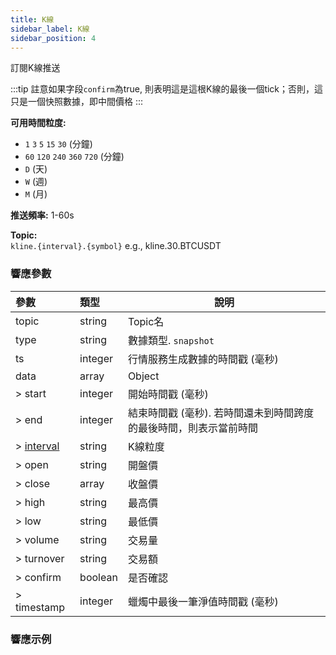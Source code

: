 ```yaml
---
title: K線
sidebar_label: K線
sidebar_position: 4
---
```


訂閱K線推送

:::tip
註意如果字段`confirm`為true, 則表明這是這根K線的最後一個tick；否則，這只是一個快照數據，即中間價格
:::

**可用時間粒度:**<br/>
* `1` `3` `5` `15` `30` (分鐘)
* `60` `120` `240` `360` `720` (分鐘)
* `D` (天)
* `W` (週)
* `M` (月)

**推送頻率:** 1-60s

**Topic:**<br/>
`kline.{interval}.{symbol}` e.g., kline.30.BTCUSDT

### 響應參數
| 參數 | 類型 | 說明|
|:----- |:-----|----- |
|topic |string |Topic名 |
|type |string |數據類型. `snapshot` |
|ts |integer |行情服務生成數據的時間戳 (毫秒) |
|data |array |Object |
|> start |integer |開始時間戳 (毫秒) |
|> end |integer |結束時間戳 (毫秒). 若時間還未到時間跨度的最後時間，則表示當前時間 |
|> [interval](../../enum#interval) |string |K線粒度 |
|> open |string |開盤價 |
|> close |array |收盤價  |
|> high |string |最高價 |
|> low |string |最低價 |
|> volume |string |交易量 |
|> turnover |string |交易額 |
|> confirm |boolean |是否確認 |
|> timestamp |integer |蠟燭中最後一筆淨值時間戳 (毫秒) |

### 響應示例

<Tabs>
<TabItem value="option" label="option">

```json

```
</TabItem>
</Tabs>
